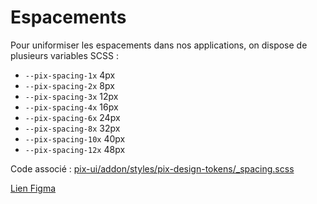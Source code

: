 
<Meta title="Utiliser Pix UI/Design Tokens/Espacements" />

# Espacements

Pour uniformiser les espacements dans nos applications, on dispose de plusieurs variables SCSS :

- `--pix-spacing-1x` 4px
- `--pix-spacing-2x` 8px
- `--pix-spacing-3x` 12px
- `--pix-spacing-4x` 16px
- `--pix-spacing-6x` 24px
- `--pix-spacing-8x` 32px
- `--pix-spacing-10x` 40px
- `--pix-spacing-12x` 48px

Code associé : [pix-ui/addon/styles/pix-design-tokens/\_spacing.scss](https://github.com/1024pix/pix-ui/blob/dev/addon/styles/pix-design-tokens/_spacing.scss)

[Lien Figma](https://www.figma.com/file/8RJ3aCSfdeQ8AZZVBBYKS8/Design-System-Pix?node-id=54%3A4595&t=8piOzYzdI0ala3i6-0)
